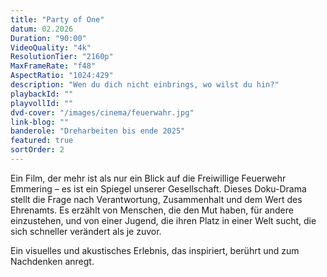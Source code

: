 ```yaml
---
title: "Party of One"
datum: 02.2026
Duration: "90:00"
VideoQuality: "4k"
ResolutionTier: "2160p"
MaxFrameRate: "f48"
AspectRatio: "1024:429"
description: "Wen du dich nicht einbrings, wo wilst du hin?"
playbackId: ""
playvollId: ""
dvd-cover: "/images/cinema/feuerwahr.jpg"
link-blog: ""
banderole: "Dreharbeiten bis ende 2025"
featured: true
sortOrder: 2
---
```

Ein Film, der mehr ist als nur ein Blick auf die Freiwillige Feuerwehr Emmering – es ist ein Spiegel unserer Gesellschaft. Dieses Doku-Drama stellt die Frage nach Verantwortung, Zusammenhalt und dem Wert des Ehrenamts. Es erzählt von Menschen, die den Mut haben, für andere einzustehen, und von einer Jugend, die ihren Platz in einer Welt sucht, die sich schneller verändert als je zuvor.

Ein visuelles und akustisches Erlebnis, das inspiriert, berührt und zum Nachdenken anregt.